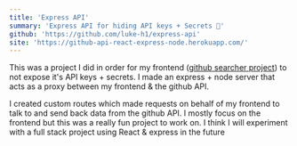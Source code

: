 ```yaml
---
title: 'Express API'
summary: 'Express API for hiding API keys + Secrets 🔐'
github: 'https://github.com/luke-h1/express-api'
site: 'https://github-api-react-express-node.herokuapp.com/'
---
```


This was a project I did in order for my frontend (<a href='https://lhowsam.com/projects/github-searcher'>github searcher project</a>) 
to not expose it's API keys + secrets. I made an express + node server that acts as a proxy between my frontend & the github API. 


I created custom routes which made requests on behalf of my frontend to talk to and send back data from the github API. I mostly focus on the frontend but this was a really fun project to work on. I think I will experiment with a full stack project using React & express in the future 
